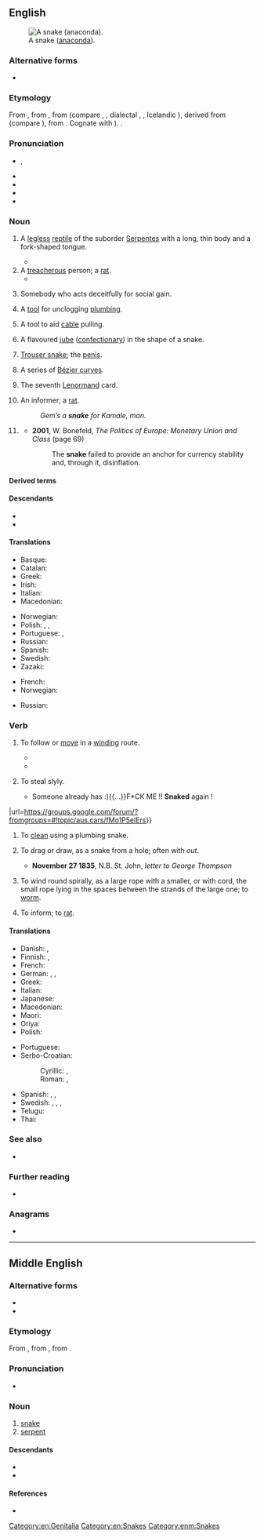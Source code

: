 {{also|Snake}}
==English==
[[File:Anaconda jaune 34.JPG|thumb|A snake ([[anaconda]]).]]

===Alternative forms===
* {{q|internet slang|childish|jocular}} {{l|en|snek}}

===Etymology===
{{root|en|ine-pro|*sneg-}}
From {{inh|en|enm|snake}}, from {{inh|en|ang|snaca||snake, serpent, reptile}}, from {{inh|en|gem-pro|*snakô}} (compare {{cog|nds-de|Snake}}, {{m|nds-de|Snaak||snake}}, dialectal {{cog|de|Schnake||adder}}, {{cog|sv|snok||grass snake}}, Icelandic {{m|is|snákur||snake}}), derived from {{m|gem-pro|*snakaną||to crawl}} (compare {{cog|goh|snahhan}}), from {{der|en|ine-pro|*sneg-||to crawl; a creeping thing}}. Cognate with {{cog|sa|नाग|tr=nāgá||snake}}). {{doublet|en|nāga}}.

===Pronunciation===
* {{enPR|snāk}}, {{IPA|en|/ˈsneɪk/}}
* {{audio|en|en-us-snake.ogg|Audio (US)}}
* {{audio|en|en-au-snake.ogg|Audio (AU)}}
* {{audio|en|LL-Q1860 (eng)-Back ache-snake.wav|Audio}}
* {{rhymes|en|eɪk|s=1}}

===Noun===
{{head-lite|en|nouns|plural|snakes|langname=English}}

# A [[legless]] [[reptile]] of the suborder [[Serpentes]] with a long, thin body and a fork-shaped tongue.
#: {{syn|en|joe blake|serpent}}
#* {{quote-book|en|1892|{{w|Oscar Wilde}}|{{w|A House of Pomegranates}}||url=http://books.google.com/books?id=6sUVAAAAYAAJ|passage=The man writhed like a trampled '''snake''', and a red foam bubbled from his lips.}}
# A [[treacherous]] person; a [[rat]].
#* {{quote-book|en|1838|{{w|Charles Dickens}}|{{w|Nicholas Nickleby}}||url=http://books.google.com/books?id=rLs0AAAAMAAJ|passage=Mrs. Kenwigs was horror-stricken to think that she should ever have nourished in her bosom such a '''snake''', adder, viper, serpent, and base crocodile, as Henrietta Petowker.}}
# {{lb|en|Ireland|UK}} Somebody who acts deceitfully for social gain.
# A [[tool]] for unclogging [[plumbing]].
#: {{syn|en|auger|plumber's snake}}
# A tool to aid [[cable]] pulling.
#: {{syn|en|wirepuller}}
# {{lb|en|Australia}} A flavoured [[jube]] ([[confectionary]]) in the shape of a snake.
# {{lb|en|slang}} [[trouser snake|Trouser snake]]; the [[penis]].
#: {{syn|en|trouser snake}}
# {{lb|en|maths}} A series of [[Bézier curve]]s.
# {{lb|en|cartomancy}} The seventh [[Lenormand]] card.
# {{lb|en|MLE|MTE}} An informer; a [[rat]].
#: ''Gem’s a '''snake''' for Kamale, man.''
# {{lb|en|finance|historical}} {{short for|en|snake in the tunnel}}
#* '''2001''', W. Bonefeld, ''The Politics of Europe: Monetary Union and Class'' (page 69)
#*: The '''snake''' failed to provide an anchor for currency stability and, through it, disinflation.

====Derived terms====
{{col3|en
|caution to snakes
|snakebite
|snake in the grass
|snake in the tunnel
|snake oil
|Snake
|Snake Island
|Snake River
}}

====Descendants====
* {{desc|mi|neke|bor=1}}
* {{desc|srn|sneki|bor=1}}

====Translations====
{{trans-top|legless reptile}}{{multitrans|data=
* Abenaki: {{tt|abe|skog}}
* Abkhaz: {{tt|ab|амаҭ}}
* Acehnese: {{tt|ace|uleue}}
* Adang: {{tt|adn|mudlu}}
* Adnyamathanha: {{tt|adt|wabma}}, {{tt|adt|mudlu}}, {{tt|adt|Arkurra}}
* Adyghe: {{tt|ady|блэ}}
* Afar: {{tt|aa|abeesa}}
* Afrikaans: {{tt+|af|slang}}
* Aghwan: {{tt|xag|𐔱𐕈𐕇}}
* Ahom: {{tt|aho|𑜂𑜥}}
* Ainu: {{tt|ain|ウェンペサニ|tr=wempesani}}
* Aiton: {{t-needed|aio}}
* Albanian: {{tt+|sq|gjarpër|m}}
* Amharic: {{tt|am|እባብ}}
* Amis: {{tt|ami|'oner}}
* Apache:
*: Western Apache: {{tt|apw|tłʼiish}}
* Arabic: {{tt|ar|ثُعْبَان|m}}, {{tt|ar|حَنَش|m}}, {{tt|ar|حَيَّة|f}}, {{tt|ar|أَفْعَى|f}}
*: Egyptian Arabic: {{tt|arz|تعبان|m|tr=tiʿbān}}
* Aramaic:
*: Hebrew: {{tt|arc|חויא|m|tr=ḥewyā}}, {{tt|arc|חוויתא|f|tr=ḥwāwwīṯā}} {{qualifier|female}}
*: Syriac: {{tt|syc|ܚܘܝܐ|m|tr=ḥewyā}}, {{tt|syc|ܚܘܘܝܬܐ|f|tr=ḥwāwwīṯā}} {{qualifier|female}}
* Arawak: {{tt|arw|ori}}
* Armenian: {{tt+|hy|օձ}}
* Aromanian: {{tt|rup|sharpi|m}}, {{tt|rup|sharpe|m}}
* Asi: {{tt|bno|sawa}}
* Assamese: {{tt|as|সাপ}}
* Asturian: {{tt+|ast|culiebra|f}}
* Atayal: {{tt|tay|mqu}}
* Avar: {{tt|av|борохь}}
* Azerbaijani: {{tt+|az|ilan}}
* Balinese: {{tt|ban|lelipi}}
* Baluchi: {{tt|bal|مار|tr=már}}
* Bashkir: {{tt|ba|йылан}}
* Basque: {{tt+|eu|suge}}
* Bau Bidayuh: {{tt|sne|dipoh}}
* Belarusian: {{tt|be|змяя́|f}}
* Bengali: {{tt|bn|সাপ}}
* Bikol Central: {{tt+|bcl|halas}}
* Bouyei: {{tt|pcc|ngeaz}}
* Breton: {{tt+|br|naer|f}}, {{tt+|br|sarpant|m}}
* Brunei Malay: {{tt|kxd|ular}}
* Buginese: {{tt|bug|ula}}
* Bulgarian: {{tt+|bg|змия́|f}}
* Bunun: {{tt|bnn|ivut}}
* Burji: {{tt|bji|hamasi}}
* Burmese: {{tt+|my|မြွေ}}
* Buryat: {{tt|bua|могой}}
* Catalan: {{tt+|ca|serp|f}}, {{tt+|ca|serpent|f}}
* Cebuano: {{tt|ceb|bitin}}
* Central Melanau: {{tt|mel|dipa}}
* Chakma: {{tt|ccp|𑄥𑄛𑄴|tr=sāp}}
* Chamicuro: {{tt|ccc|sokopleye}}
* Chechen: {{tt|ce|лаьхьа}}
* Chepang: {{tt|cdm|रु|tr=ru}}
* Cherokee: {{tt|chr|ᎢᎾᏛ}}
* Chichewa: {{tt|ny|njoka}}
* Chickasaw: {{tt|cic|sinti'}}
* Chinese:
*: Cantonese: {{tt|yue|蛇|tr=se4}}
*: Dungan: {{tt|dng|шә}}, {{tt|dng|чончун}}, {{tt|dng|мон}}
*: Gan: {{tt|gan|蛇|tr=sa4}}
*: Hakka: {{tt|hak|蛇|tr=sà}}, {{tt|hak|蛇哥|tr=sà-kô}}
*: Jin: {{tt|cjy|蛇|tr=se1}}
*: Mandarin: {{tt+|cmn|蛇|tr=shé}}, {{tt+|cmn|長蟲}}, {{tt+|cmn|长虫|tr=chángchong, chángchóng}}
*: Min Bei: {{tt|mnp|蛇|tr=sṳê}}
*: Min Dong: {{tt|cdo|蛇|tr=siè}}, {{tt|cdo|老蛇|tr=lâu-siè}}
*: Min Nan: {{tt+|nan|蛇|tr=chôa}}
*: Wu: {{tt|wuu|蛇|tr=zo}}, {{tt|wuu|水蛇|tr=sr zo}}
*: Xiang: {{tt|hsn|蛇|tr=sha2 / she2}}
* Chuvash: {{tt|cv|ҫӗлен}}
* Coptic: {{tt|cop|ϩⲟϥ|?}}
* Cornish: {{tt+|kw|sarf|?}}
* Corsican: {{tt|co|sarpente}}, {{tt|co|serpente}}, {{tt|co|sarpu}}, {{tt|co|sarpi}}, {{tt|co|serpe}}, {{tt|co|serpu}}
* Cree: {{tt|cr|ᑭᓀᐱᐠ}}
* Czech: {{tt+|cs|had|m}}
* Danish: {{tt+|da|slange|c}}
* Dargwa: {{tt|dar|чӀичӀала}}
* Dhivehi: {{tt|dv|ހަރުފަ}}
* Dieri: {{tt|dif|wanku}}
* Dongxiang: {{tt|sce|mogvei}}
* Drung: {{tt|duu|beu}}
* Dutch: {{tt+|nl|slang|f}}, {{tt+|nl|serpent|n}}
* Dzongkha: {{tt|dz|སྦུལ}}
* Eastern Cham: {{tt|cjm|ꨀꨤꨩ |tr=ala'}}, {{tt|cjm|ꨂꨤꨩ |tr=ula'}}
* Egyptian: {{t-egy|ḥfꜣw|h=H-f:Aw-w-I14|m}}
* Erzya: {{tt|myv|гуй}}, {{tt|myv|ёзнэ}}
* Esperanto: {{tt+|eo|serpento}}
* Estonian: {{tt+|et|madu}}, {{tt+|et|uss}}
* Even: {{tt|eve|дьабда}}
* Evenki: {{tt|evn|кулин}}
* Faroese: {{tt+|fo|slanga|f}}, {{tt+|fo|ormur|m}}
* Fijian: {{tt+|fj|gata}}
* Finnish: {{tt+|fi|käärme}}
* Franco-Provençal: {{t-needed|frp}}
* French: {{tt+|fr|serpent|m}}
* Friulian: {{tt|fur|sarpint|m}}
* Gagauz: {{tt|gag|yılan}}
* Galician: {{tt+|gl|serpe|f}}, {{tt|gl|bicha|f}}, {{tt+|gl|cobra|f}}
* Ge'ez: {{tt|gez|ተመን}}
* Georgian: {{tt|ka|გველი}}, {{tt|ka|უხსენებელი}} {{qualifier|figurative}}
* German: {{tt+|de|Schlange|f}}, {{tt+|de|Wurm|m}} {{qualifier|poetic}}
* Gondi: {{tt|gon|తరస్|tr=taras}}
* Gothic: {{tt|got|𐍅𐌰𐌿𐍂𐌼𐍃}}
* Greek: {{tt+|el|φίδι|n}}
*: Ancient: {{tt|grc|ὄφις|m}}
* Greenlandic: {{tt+|kl|pulateriaarsuk}}
* Gujarati: {{tt+|gu|સાપ|m}}
* Haitian Creole: {{tt|ht|koulèv}}
* Hawaiian: {{tt|haw|naheka}}, {{tt|haw|nahesa}}
* Hebrew: {{tt+|he|נָחָשׁ|m|tr=nakhásh}}
* Hiligaynon: {{tt|hil|man-og}}
* Hindi: {{tt+|hi|साँप|m}}, {{tt+|hi|सर्प|m}}, {{tt+|hi|नाग|m}}
* Hopi: {{tt|hop|taaho}}
* Hungarian: {{tt+|hu|kígyó}}
* Hunsrik: {{tt|hrx|Schlang|f}}
* Iban: {{tt|iba|ular}}
* Icelandic: {{tt+|is|snákur|m}}, {{tt+|is|slanga|f}}
* Ido: {{tt+|io|serpento}}
* Ilocano: {{tt|ilo|uleg}}
* Indonesian: {{tt+|id|ular}}
* Ingrian: {{tt|izh|mato}}
* Interlingua: {{tt|ia|serpente}}
* Iranun: {{t-needed|ill}}
* Irish: {{tt|ga|nathair|f}}
* Isthmus Zapotec: {{tt|zai|beendaʼ}}
* Italian: {{tt+|it|serpente|m}}, {{tt+|it|serpe|f}}, {{tt+|it|biscia|f}}
* Iu Mien: {{tt|ium|naang}}
* Japanese: {{tt+|ja|蛇|tr=へび, hebi}}, {{tt+|ja|ヘビ|tr=hebi}}
* Jarawa: {{tt|anq|topo}}
* Javanese: {{tt+|jv|ꦲꦸꦭ}} {{qualifier|ngoko}}, {{tt|jv|sawer}} {{qualifier|krama}}, {{tt|jv|ꦱꦂꦥ}} {{qualifier|literary}}, {{tt|jv|ꦠꦏ꧀ꦱꦏ}} {{qualifier|literary}}
* Jarai: {{tt|jra|ala}}
* K'iche': {{tt|quc|kumatz}}
* Kabardian: {{tt|kbd|блэ}}
* Kaingang: {{tt|kgp|pỹn}}
* Kalmyk: {{tt|xal|моһа}}
* Kamasau: {{tt|kms|ghati}}, {{tt|kms|ghati}}
* Kamba: {{tt|kam|nzoka}}
* Kannada: {{tt+|kn|ಹಾವು}}
* Kapampangan: {{tt|pam|ubingan}}
* Karachay-Balkar: {{tt|krc|жылан}}, {{tt|krc|джылан}}
* Karelian: {{tt|krl|kiärmis}}
* Kashmiri: {{tt|ks|سَرُپھ}}, {{tt|ks|سَرُف}}
* Kashubian: {{tt|csb|żnija|f}}
* Kaurna: {{tt|zku|ilya}}
* Kavalan: {{tt|ckv|sikkay}}
* Kazakh: {{tt+|kk|жылан}}
* Khakas: {{tt|kjh|чылан}}
* Khamti: {{t-needed|kht}}
* Khanty: {{tt|kca|йємәӈ вой}}
* Khmer: {{tt+|km|ពស់}}, {{tt+|km|ឧរគ}} {{qualifier|poetic}}
* Khumi Chin: {{tt|cnk|bärui}}
* Kikuyu: {{tt|ki|nyoka|c9|c10}}, {{tt|ki|nyamũ ya thĩ|c9|c10}}
* Kimaragang: {{tt|kqr|wulanut}}
* Komi-Zyrian: {{tt|kpv|кый}}
* Korean: {{tt+|ko|뱀}}
* Kriol: {{tt|rop|jinek}}
* Kulon-Pazeh: {{tt|uun|ezet}}
* Kumyk: {{tt|kum|йылан}}
* Kuna: {{tt|cuk|naibe}}
* Kurdish:
*: Central Kurdish: {{tt+|ckb|مار}}
*: Northern Kurdish: {{tt+|kmr|mar}}
* Kyrgyz: {{tt+|ky|жылан}}
* Ladakhi: {{tt|lbj|སྦྲུལ|tr=zbul}}
* Ladin: {{t-needed|lld}}
* Lakota: {{tt|lkt|zuzeca}}
* Lao: {{tt+|lo|ງູ}}
* Latgalian: {{tt|ltg|čyuška}}, {{tt|ltg|tuorps}}
* Latin: {{tt+|la|anguis|m}}, {{tt+|la|serpēns|m|f}}, {{tt|la|vīpera|f}}, {{tt|la|coluber|m}}, {{tt|la|colubra|f}}, {{tt+|la|dracō|m}}
* Latvian: {{tt+|lv|čūska|f}}
* Laz: {{tt|lzz|tzitzila}}, {{tt|lzz|წიწილა}}
* Lezgi: {{tt|lez|илан}}
* Ligurian: {{t-needed|lij}}
* Lithuanian: {{tt+|lt|gyvatė|f}}
* Livonian: {{tt|liv|ūška }}
* Lombard: {{tt|lmo|serpéent}}
* Luhya: {{tt|luy|endemu}}
* Lutshootseed: {{tt|lut|bə́c'əc}}
* Luxembourgish: {{tt|lb|Schlaang|f}}
* Lü: {{tt|khb|ᦇᦴ}}
* Macedonian: {{tt|mk|зми́ја|f}}
* Madurese: {{tt|mad|olar}}
* Maguindanao: {{t-needed|mdh}}
* Malagasy: {{tt+|mg|bibilava}}
* Malay: {{tt+|ms|ular}}, {{tt|ms|cewe}}, {{tt|ms|cewe ceblek}}
{{trans-mid}}
* Malayalam: {{tt|ml|പാന്പ്}}, {{tt|ml|സര്‍പ്പം}}, {{tt+|ml|പന്നഗം}}, {{tt+|ml|ഉരഗം}}
* Maltese: {{tt|mt|serp|m}}
* Manchu: {{tt|mnc|ᠮᡝᡳᡥᡝ}}
* Mansi: {{tt|mns|ялпыӈӯй}}
* Manx: {{tt|gv|aarnieu|m}}, {{tt|gv|ardnieu|m}}
* Maore Comorian: {{tt|swb|nyoha|c9|c10}}
* Maori: {{tt|mi|neke}}, {{tt|mi|nākahi}}
* Maranao: {{tt|mrw|nipay}}, {{tt|mrw|waged}}
* Marathi: {{tt|mr|साप}}
* Mari:
*: Eastern Mari: {{tt|chm|кишке}}
*: Western Mari: {{tt|mrj|кӹшкӹ}}
* Mbyá Guaraní: {{tt|gun|mboi}}
* Meriam: {{tt|ulk|tábo}}
* Mi'kmaq: {{tt|mic|mtesgm|an}}
* Minangkabau: {{tt+|min|ula}}
* Miyako: {{tt|mvi|波布|tr=ぱゔ, pav}}, {{tt|mvi|蛇|tr=ぱゔ, pav}}
* Mohegan-Pequot: {{tt|xpq|skok}}
* Moksha: {{tt|mdf|куй}}
* Mon: {{tt+|mnw|ဇြုံ}}
* Mongolian:
*: Cyrillic: {{tt+|mn|могой}}
*: Mongolian: {{tt|mn|ᠮᠣᠭᠠᠢ}}
* Muong: {{tt|mtq|thẳnh}}
* Mwani: {{tt|wmw|nyoka}}
* Mòcheno: {{tt|mhn|burm|m}}
* Nahuatl:
*: Central: {{tt|nhn|coatl}}
*: Central Huasteca: {{tt|nch|koatl}}
*: Classical: {{tt|nci|coatl}}
*: Eastern Huasteca: {{tt|nhe|kowatl}}
*: Western Huasteca: {{tt|nhw|koatl}}
* Nanai: {{tt|gld|муйки}}
* Nanticoke: {{tt|nnt|ash-quoke}}, {{tt|nnt|ah!skoke}}
* Narungga: {{tt|nnr|badja}}, {{tt|nnr|bagga}}, {{tt|nnr|warngu}}
* Navajo: {{tt|nv|tłʼiish}}, {{tt|nv|naʼashǫ́ʼii}}
* Neapolitan: {{tt|nap|serpe|m|f}}
* Nepali: {{tt+|ne|साँप}}, {{tt+|ne|साप}}, {{t|ne| सर्प }}
* Ngadjuri: arkubi (tiger), mudlu (carpet), Akaru (Rainbow Serpent), bubu'lara, wiparu
* Ngarrindjeri: {{tt|nay|krayi}}
* Niuean: {{tt|niu|gata}}
* Nivkh: {{tt|niv|кылаӈа}}
* Nobiin: {{tt|fia|bìslángí}}
* Northern Sami: {{tt|se|gearpmaš}}
* Northern Thai: {{tt|nod|ᨦᩪ}}
* Norwegian: {{tt+|no|slange|m}}, {{tt+|no|orm|m}}
* Nukunu: {{tt|nnv|kampu}}, {{tt|nnv|murtlu}}, {{tt|nnv|wangku}}, {{tt|nnv|Kakarru}}
* Occitan: {{tt+|oc|sèrp|f}}
* Ojibwe: {{tt|oj|ᑭᓀᐱᒃ|tr=ginebig}}
* Okanagan: {{tt|oka|x̌aʔx̌ʔúlaʔxʷ}}
* Oki-No-Erabu: {{tt|okn|蛇|tr=ひび, hibi}}
* Okinawan: {{tt|ryu|波布|tr=はぶ, habu}}, {{tt|ryu|蛇|tr=はぶ, habu}}
* Old Church Slavonic:
*: Cyrillic: {{tt|cu|змиꙗ|f}}, {{tt|cu|змии|m}}
* Old East Slavic: {{tt|orv|ужь|m}}, {{tt|orv|ꙋжь|m}}, {{tt|orv|змии|m}}
* Old English: {{tt|ang|nǣdre|f}}
* Old Javanese: {{tt|kaw|ulă}}
* Old Portuguese: {{tt|roa-opt|coobra|f}}
* Old Tupi: {{tt|tpw|mboîa}}
* Oriya: {{tt+|or|ସାପ}}
* Oromo: {{tt|om|bofa}}
* Osage: {{tt|osa|wécˀa}}
* Ossetian: {{tt|os|калм}}
* Ottoman Turkish: {{t|ota|ییلان|tr=yılan}}, {{t|ota|مار|tr=mar}}
* Pa'o Karen: {{tt|blk|ရူး}}
* Pacoh: {{tt|pac|cu-ơ}}, {{tt|pac|cuxanh}}, {{tt|pac|cuxéinh}}
* Palauan: {{tt|pau|bersoech}} {{qualifier|land snake}}, {{tt|pau|kemairs}} {{qualifier|sea snake}}
* Pali: {{tt|pi|ahi|m}}, {{tt|pi|uraga|m}}, {{tt|pi|sappa|m}}<!-- Orig, as 'Mon Pali'-->
* Pangasinan: {{tt|pag|uleg}}
* Pashto: {{tt+|ps|مار|m|tr=mār}}
* Persian: {{tt+|fa|مار|tr=mâr}}, {{tt+|fa|مر|tr=mor}} {{qualifier|dialectal}}
* Phake: {{t-needed|phk}}
* Piedmontese: {{t-needed|pms}}
* Pipil: {{tt|ppl|kuat}}, {{tt|ppl|cúat}}
* Pitjantjatjara: {{tt|pjt|liru}}, {{tt|pjt|wami}}
* Plautdietsch: {{tt|pdt|Schlang|f}}
* Polish: {{tt+|pl|wąż|m}}
* Portuguese: {{tt+|pt|cobra|f}}, {{tt+|pt|serpente|f}}, {{tt+|pt|ofídio}}, {{tt+|pt|víbora|f}}
* Powhatan: {{tt|pim|askok}}
* Punjabi: {{tt+|pa|ਸੱਪ|m}}, {{tt+|pa|ਸਰਪ|m}}
* Quechua: {{tt+|qu|amaru}}, {{tt|qu|katari}}, {{tt|qu|machaqway}}, {{tt|qu|magcawai}}
* Rohingya: {{tt|rhg|háf}}
* Romagnol: {{tt|rgn|bìssa}}
* Romani: {{tt|rom|sap|m}}
* Romanian: {{tt+|ro|șarpe|m}}
* Romansch: {{tt|rm|serp|f}}, {{tt|rm|siarp|f}}, {{tt|rm|zearp|f}}, {{tt|rm|zerp}}, {{tt|rm|serpent|m}}, {{tt|rm|serpaint|m}}
* Russian: {{tt+|ru|змея́|f}}
* S'gaw Karen: {{tt|ksw|ဂုၢ်}}
* Saaroa: {{tt|sxr|vuhli'i}}
* Seak: {{tt|skb|งั๊ว}}
* Sangisari: {{tt|sgr|مهر|tr=mehor}}
* Saisiyat: {{tt|xsy|Siba:i'}}
* Sami:
*: Kildin Sami: {{tt|sjd|кӯввт}}
*: Pite Sami: {{tt|sje|gierbma}}
*: Skolt Sami: {{tt|sms|ku'vdd}}, {{tt|sms|smä'tt}}
* Samoan: {{tt|sm|gata}}
* Sanskrit: {{tt+|sa|सर्प|m}}, {{tt+|sa|नाग|?}}, {{tt+|sa|उरङ्ग|m}}, {{tt+|sa|अहि|m|tr=áhi}}
* Saterland Frisian: {{tt|stq|Slange|f}}
* Scottish Gaelic: {{tt|gd|nathair|f}}
* Serbo-Croatian:
*: Cyrillic: {{tt|sh|змѝја|f}}
*: Roman: {{tt+|sh|zmìja|f}}
* Shan: {{tt+|shn|ငူး}}
* Sherpa: {{tt|xsr|རུལ}}
* Shor: {{tt|cjs|чылан|tr=çılan}}
* Sichuan Yi: {{tt|ii|ꏂ}}
* Sicilian: {{tt+|scn|serpenti|m}}, {{tt+|scn|sirpenti}}
* Sidamo: {{tt|sid|hamaso}}
* Sinhalese: {{tt|si|සර්පයා}}
* Slovak: {{tt+|sk|had|m}}
* Slovene: {{tt+|sl|kača|f}}
* Somali: {{tt|so|abeeso}}, {{tt|so|mas|m}}
* Sorbian:
*: Lower Sorbian: {{tt|dsb|wuž|m}}
*: Upper Sorbian: {{tt|hsb|wuž|m}}, {{tt|hsb|had|m}}
* Sotho: {{tt|st|noha}}
* Southern Altai: {{tt|alt|јылан}}
* Southern Sami: {{tt|sma|gïermesje}}
* Spanish: {{tt+|es|serpiente|f}}, {{tt+|es|culebra|f}}, {{tt+|es|sierpe|f}} {{qualifier|archaic}}, {{tt+|es|víbora|f}} {{qualifier|colloquial|Mexico}}
* Sranan Tongo: {{tt|srn|sneki}}
* Sundanese: {{tt|su|ᮇᮛᮚ᮪}}
* Swahili: {{tt+|sw|nyoka|c9}}
* Swedish: {{tt+|sv|orm|c}}
* Sylheti: {{tt|syl|ꠢꠣꠙ}}
* Tagabawa: {{tt|bgs|áppuy}}
* Tagal Murut: {{tt|mvv|kukuo}}
* Tagalog: {{tt+|tl|ahas}}
* Tai Dam: {{tt|blt|ꪉꪴ}}
* Tai Nüa: {{tt|tdd|ᥒᥧᥰ}}
* Tajik: {{tt+|tg|мор}}
* Tamil: {{tt+|ta|பாம்பு}}, {{tt+|ta|சருப்பம்}}
* Tangut: {{tt|txg|𗀋}}
* Taroko: {{tt|trv|quyu}}
* Tatar: {{tt+|tt|елан}}
* Tausug: {{tt|tsg|hās}}
* Tboli: {{tt|tbl|ulal}}
* Tedim Chin: {{tt|ctd|guul}}
* Telugu: {{tt+|te|పాము}}
* Ternate: {{t-needed|tft}}
* Thai: {{tt+|th|งู}}
* Thao: {{tt|ssf|qlhuran}}
* Tibetan: {{tt|bo|སྦྲུལ}}
* Tidore: {{t-needed|tvo}}
* Tigrinya: {{tt+|ti|ተመን}}
* Tocharian B: {{tt|txb|sarpe}}
* Tongan: {{tt|to|ngata}}
* Tsou: {{tt|tsu|fkoi}}
* Tswana: {{tt|tn|noga}}
* Turkish: {{tt+|tr|yılan}}
* Turkmen: {{tt|tk|ýylan}}
* Tuvan: {{tt|tyv|чылан}}
* Udmurt: {{tt|udm|кый}}
* Ugaritic: {{tt|uga|𐎐𐎈𐎌}}, {{tt|uga|𐎁𐎘𐎐}}
* Ukrainian: {{tt+|uk|змія́|f}}
* Unami: {{tt|unm|xkuk}}
* Urdu: {{tt|ur|سانپ|m|tr=sãp}}
* Uyghur: {{tt+|ug|يىلان}}
* Uzbek: {{tt+|uz|ilon}}
* Veps: {{tt|vep|gad}}
* Vietnamese: {{tt+|vi|rắn}}
* Vilamovian: {{tt|wym|yter|f}}
* Volapük: {{tt+|vo|snek}}
* Votic: {{tt|vot|mato}}, {{tt|vot|tšäärme}}
* Võro: {{tt|vro|huss'}}, {{tt|vro|siug}}
* Walloon: {{tt+|wa|sierpint|m}}
* Wardaman: {{tt|wrr|linin}}
* Warlpiri: {{tt|wbp|warna}}
* Welsh: {{tt+|cy|neidr|f}}
* West Coast Bajau: {{tt|bdr|soo}}
* West Frisian: {{tt+|fy|slange}}
* Western Panjabi: {{tt+|pnb|سپ|m|tr=sp}}
* White Hmong: {{tt|mww|nab}}
* Wolof: {{tt+|wo|jaan|alt=jaan ji}}
* Yakan: {{t-needed|yka}}
* Yakut: {{tt|sah|моҕой}}
* Yami: {{tt|tao|voley}}
* Yiddish: {{tt|yi|שלאַנג|f}}, {{tt|yi|נחש|m|tr=nokhesh}}
* Yoruba: {{tt|yo|ejo}}
* Yucatec Maya: {{tt|yua|kaan}}
* Zazaki: {{tt+|zza|mor}}, {{tt+|zza|mar}}
* Zealandic: {{tt|zea|slange|f}}
* Zhuang: {{tt|za|ngwz}}
* Zou: {{tt|zom|gul}}
* Zulu: {{tt+|zu|inyoka|c9|c10}}
}}
{{trans-bottom}}

{{trans-top|treacherous person}}
* Basque: {{t|eu|azpisuge}}
* Catalan: {{t+|ca|serpeta|m|f}}
* Greek: {{t+|el|φίδι|n}}
* Irish: {{t|ga|nathair|f}}
* Italian: {{t+|it|serpe|f}}
* Macedonian: {{t|mk|змија|f}}
{{trans-mid}}
* Norwegian: {{t+|no|slange}}
* Polish: {{t+|pl|bazyliszek|m}}, {{t+|pl|wąż|m}}, {{t+|pl|żmija|f}}
* Portuguese: {{t+|pt|cobra|f}}, {{t+|pt|víbora|f}}
* Russian: {{t+|ru|змея́|f}}
* Spanish: {{t+|es|víbora|f}}
* Swedish: {{t+|sv|orm|}}
* Zazaki: {{t|zza|mâr}}
{{trans-bottom}}

{{trans-top|plumbing tool}}
* French: {{t+|fr|furet|m}}
* Norwegian: {{t|no|stakefjær|c}}
{{trans-mid}}
* Russian: {{t|ru|[[сантехни́ческий]] [[трос]]|m}}
{{trans-bottom}}

{{checktrans-top}}
{{trans-mid}}
{{trans-bottom}}

===Verb===
{{en-verb}}

# {{lb|en|intransitive}} To follow or [[move]] in a [[wind]]ing route.
#: {{syn|en|slither|wind}}
#: {{ux|en|The path '''snaked''' through the forest.}}
#: {{ux|en|The river '''snakes''' through the valley.}}
#* {{quote-newsgroup|en
|title=Football fever...
|group=aus.personals
|author=Mark Addinall
|date=September 24, 1996
|passage=Any Brisbane female interested in '''snaking''' down a few beers whilst watching the footy on a big screen?
|url=https://groups.google.com/forum/?fromgroups=#!topic/aus.personals/WH4F4w5XpaQ}}
#* {{quote-journal|en|date=2021 December 29|author=Stephen Roberts|title=Stories and facts behind railway plaques: Bournemouth (circa 1880)|journal=RAIL|issue=947|pages=59-60|text=Opened in June of that year [1880], the station was the southern terminus of the much-lamented Somerset and Dorset Joint Railway (the S&D  or 'Slow and Dirty'), which '''snaked''' its way down from Bath.}}
# {{lb|en|transitive|Australia|slang}} To steal slyly.
#: {{ux|en|He '''snaked''' my DVD!}}
#* {{quote-newsgroup|en
|title=Home made supercharger ?
|group=aus.cars
|author=Hyena
|date=April 5, 2001
|passage=Although it wouldn't be the first time some one patented an idea that I'd had a year earlier.{{...}}Someone already has :){{...}}F*CK ME !!  '''Snaked''' again !
|url=https://groups.google.com/forum/?fromgroups=#!topic/aus.cars/fMo1P5elErs}}
# {{lb|en|transitive}} To [[clean]] using a plumbing snake.
# {{lb|en|US|informal}} To drag or draw, as a snake from a hole; often with ''out''.
#* '''November 27 1835''', N.B. St. John, ''letter to George Thompson''
#*:{{quote|en|his wife and children shall not be forced to flee from the hearth of a friend, lest they should be '''''snaked out''''' by men in civic authority}}
# {{lb|en|nautical}} To wind round spirally, as a large rope with a smaller, or with cord, the small rope lying in the spaces between the strands of the large one; to [[worm]].
# {{lb|en|MLE}} To inform; to [[rat]].
#: {{ux|en|He says he didn't '''snake''' and I believe him.}}

====Translations====
{{trans-top|to move in a winding path}}
* Danish: {{t|da|sno}}, {{t+|da|slange}}
* Finnish: {{t+|fi|kiemurrella}}, {{t+|fi|mutkitella}}
* French: {{t+|fr|serpenter}}
* German: {{t+|de|winden}}, {{t|de|sich winden}}, {{t+|de|schlängeln}}
* Greek: {{t+|el|ελίσσομαι}}
* Italian: {{t+|it|serpeggiare}}
* Japanese: {{t+|ja|蛇行|alt=蛇行する|tr=dakō suru}}
* Macedonian: {{t|mk|се извива}}
* Maori: {{t|mi|āwhio}}
* Oriya: {{t+|or|ସାପ}}
* Polish: {{t+|pl|wić się}}
{{trans-mid}}
* Portuguese: {{t|pt|serpentear}}
* Serbo-Croatian:
*: Cyrillic: {{t|sh|вију̀гати се}}, {{t|sh|изви́јати се}}
*: Roman: {{t+|sh|vijùgati se}}, {{t+|sh|izvíjati se}}
* Spanish: {{t+|es|culebrear}}, {{t+|es|serpentear}}, {{t|es|hacer culebra}}
* Swedish: {{t+|sv|slingra}}, {{t|sv|slingra sig}}, {{t|sv|vindla}}, {{t|sv|orma sig}}
* Telugu: {{t|te|మెలికలు తిరుగు}}
* Thai: {{t+|th|เลื้อย}}
{{trans-bottom}}

===See also===
* {{l|en|anguine}}

===Further reading===
* {{pedia}}

===Anagrams===
* {{anagrams|en|a=aekns|Kasen|Keans|akens|asken|kaens|kenas|nakes|skean|sneak}}

[[Category:en:Genitalia]]
[[Category:en:Snakes]]

----

==Middle English==

===Alternative forms===
* {{alter|enm|snak}}
* {{alter|enm|snaca||early}}

===Etymology===
{{root|enm|ine-pro|*sneg-}}
From {{inh|enm|ang|snaca}}, from {{inh|enm|gmw-pro|*snakō}}, from {{inh|enm|gem-pro|*snakô}}.

===Pronunciation===
* {{IPA|enm|/ˈsnaːk(ə)/}}

===Noun===
{{enm-noun|pl2=snaken|pl3=snake}}

# [[#English|snake]]
# [[serpent]]

====Descendants====
* {{desctree|en|snake}}
* {{desc|sco|snake}}

====References====
* {{R:MED Online|entry=snāke |pos=n |id=MED41162 |accessdate=2018-04-03}}

[[Category:enm:Snakes]]